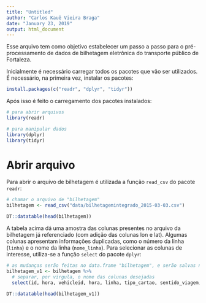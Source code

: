 ```yaml
---
title: "Untitled"
author: "Carlos Kauê Vieira Braga"
date: "January 23, 2019"
output: html_document
---
```


Esse arquivo tem como objetivo estabelecer um passo a passo para o pré-processamento de dados de bilhetagem eletrônica do transporte público de Fortaleza. 

Inicialmente é necessário carregar todos os pacotes que vão ser utilizados. É necessário, na primeira vez, instalar os pacotes:

```r

install.packages(c("readr", "dplyr", "tidyr"))

```

Após isso é feito o carregamento dos pacotes instalados:

```r

# para abrir arquivos
library(readr)

# para manipular dados  
library(dplyr) 
library(tidyr)

```

# Abrir arquivo

Para abrir o arquivo de bilhetagem é utilizada a função ``read_csv`` do pacote ``readr``:

```r

# chamar o arquivo de "bilhetagem"
bilhetagem <- read_csv("data/bilhetagemintegrado_2015-03-03.csv")

DT::datatable(head(bilhetagem))

```

A tabela acima dá uma amostra das colunas presentes no arquivo da bilhetagem já referenciado (com adição das colunas lon e lat). Algumas colunas apresentam informações duplicadas, como o número da linha (``linha``) e o nome da linha (``nome_linha``). Para selecionar as colunas de interesse, utiliza-se a função ``select`` do pacote ``dplyr``:

```r

# as mudanças serão feitas no data.frame "bilhetagem", e serão salvas no data.frame "bilhetagem_v1"
bilhetagem_v1 <- bilhetagem %>%
  # separar, por virgula, o nome das colunas desejadas
  select(id, hora, vehicleid, hora, linha, tipo_cartao, sentido_viagem, integracao, lat, lon)

DT::datatable(head(bilhetagem_v1))

```

